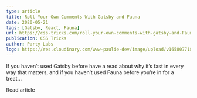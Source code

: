 ```yaml
---
type: article
title: Roll Your Own Comments With Gatsby and Fauna
date: 2020-05-21
tags: [Gatsby, React, Fauna]
url: https://css-tricks.com/roll-your-own-comments-with-gatsby-and-Fauna/
publication: CSS Tricks
author: Party Labs
logo: https://res.cloudinary.com/www-paulie-dev/image/upload/v1658077182/paulie.dev/Logos/css-tricks-logo_l83ga7.png
---
```


If you haven’t used Gatsby before have a read about why it’s fast in every way that matters, and if you haven’t used
Fauna before you’re in for a treat...

<MarkdownCtaLink href="https://css-tricks.com/roll-your-own-comments-with-gatsby-and-Fauna">
  Read article
</MarkdownCtaLink>
